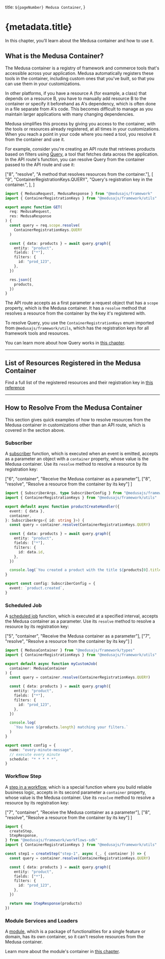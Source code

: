   title: `${pageNumber} Medusa Container`,
}

# {metadata.title}

In this chapter, you’ll learn about the Medusa container and how to use it.

## What is the Medusa Container?

The Medusa container is a registry of framework and commerce tools that's accessible across your application. Medusa automatically registers these tools in the container, including custom ones that you've built, so that you can use them in your customizations.

In other platforms, if you have a resource A (for example, a class) that depends on a resource B, you have to manually add resource B to the container or specify it beforehand as A's dependency, which is often done in a file separate from A's code. This becomes difficult to manage as you maintain larger applications with many changing dependencies.

Medusa simplifies this process by giving you access to the container, with the tools or resources already registered, at all times in your customizations. When you reach a point in your code where you need a tool, you resolve it from the container and use it.

For example, consider you're creating an API route that retrieves products based on filters using [Query](../../advanced-development/module-links/query/page.mdx), a tool that fetches data across the application. In the API route's function, you can resolve Query from the container passed to the API route and use it:

  ["8", "resolve", "A method that resolves resources from the container."],
  [
    "9",
    "ContainerRegistrationKeys.QUERY",
    "Query's registration key in the container.",
  ],
]

```ts highlights={highlights}
import { MedusaRequest, MedusaResponse } from "@medusajs/framework"
import { ContainerRegistrationKeys } from "@medusajs/framework/utils"

export async function GET(
  req: MedusaRequest,
  res: MedusaResponse
) {
  const query = req.scope.resolve(
    ContainerRegistrationKeys.QUERY
  )

  const { data: products } = await query.graph({
    entity: "product",
    fields: ["*"],
    filters: {
      id: "prod_123",
    },
  })

  res.json({
    products,
  })
}
```

The API route accepts as a first parameter a request object that has a `scope` property, which is the Medusa container. It has a `resolve` method that resolves a resource from the container by the key it's registered with.

To resolve Query, you use the `ContainerRegistrationKeys` enum imported from `@medusajs/framework/utils`, which has the registration keys for all framework tools and resources.

<Note>

You can learn more about how Query works in [this chapter](../../advanced-development/module-links/query/page.mdx).

</Note>

---

## List of Resources Registered in the Medusa Container

Find a full list of the registered resources and their registration key in [this reference](!resources!/medusa-container-resources)

---

## How to Resolve From the Medusa Container

This section gives quick examples of how to resolve resources from the Medusa container in customizations other than an API route, which is covered in the section above.

### Subscriber

A [subscriber](../events-and-subscribers/page.mdx) function, which is executed when an event is emitted, accepts as a parameter an object with a `container` property, whose value is the Medusa container. Use its `resolve` method to resolve a resource by its registration key:

  ["6", "container", "Receive the Medusa container as a parameter"],
  ["8", "resolve", "Resolve a resource from the container by its key"]
]

```ts highlights={subscriberHighlights}
import { SubscriberArgs, type SubscriberConfig } from "@medusajs/framework"
import { ContainerRegistrationKeys } from "@medusajs/framework/utils"

export default async function productCreateHandler({
  event: { data },
  container,
}: SubscriberArgs<{ id: string }>) {
  const query = container.resolve(ContainerRegistrationKeys.QUERY)

  const { data: products } = await query.graph({
    entity: "product",
    fields: ["*"],
    filters: {
      id: data.id,
    },
  })

  console.log(`You created a product with the title ${products[0].title}`)
}

export const config: SubscriberConfig = {
  event: `product.created`,
}
```

### Scheduled Job

A [scheduled job](../scheduled-jobs/page.mdx) function, which is executed at a specified interval, accepts the Medusa container as a parameter. Use its `resolve` method to resolve a resource by its registration key:

  ["5", "container", "Receive the Medusa container as a parameter"],
  ["7", "resolve", "Resolve a resource from the container by its key"]
]

```ts highlights={scheduledJobHighlights}
import { MedusaContainer } from "@medusajs/framework/types"
import { ContainerRegistrationKeys } from "@medusajs/framework/utils"

export default async function myCustomJob(
  container: MedusaContainer
) {
  const query = container.resolve(ContainerRegistrationKeys.QUERY)

  const { data: products } = await query.graph({
    entity: "product",
    fields: ["*"],
    filters: {
      id: "prod_123",
    },
  })

  console.log(
    `You have ${products.length} matching your filters.`
  )
}

export const config = {
  name: "every-minute-message",
  // execute every minute
  schedule: "* * * * *",
}
```

### Workflow Step

A [step in a workflow](../workflows/page.mdx), which is a special function where you build reliable business logic, accepts in its second parameter a `container` property, whose value is the Medusa container. Use its `resolve` method to resolve a resource by its registration key:

  ["7", "container", "Receive the Medusa container as a parameter"],
  ["8", "resolve", "Resolve a resource from the container by its key"]
]

```ts highlights={workflowStepsHighlight}
import {
  createStep,
  StepResponse,
} from "@medusajs/framework/workflows-sdk"
import { ContainerRegistrationKeys } from "@medusajs/framework/utils"

const step1 = createStep("step-1", async (_, { container }) => {
  const query = container.resolve(ContainerRegistrationKeys.QUERY)

  const { data: products } = await query.graph({
    entity: "product",
    fields: ["*"],
    filters: {
      id: "prod_123",
    },
  })

  return new StepResponse(products)
})
```

### Module Services and Loaders

A [module](../modules/page.mdx), which is a package of functionalities for a single feature or domain, has its own container, so it can't resolve resources from the Medusa container.

Learn more about the module's container in [this chapter](../../advanced-development/modules/container/page.mdx).
